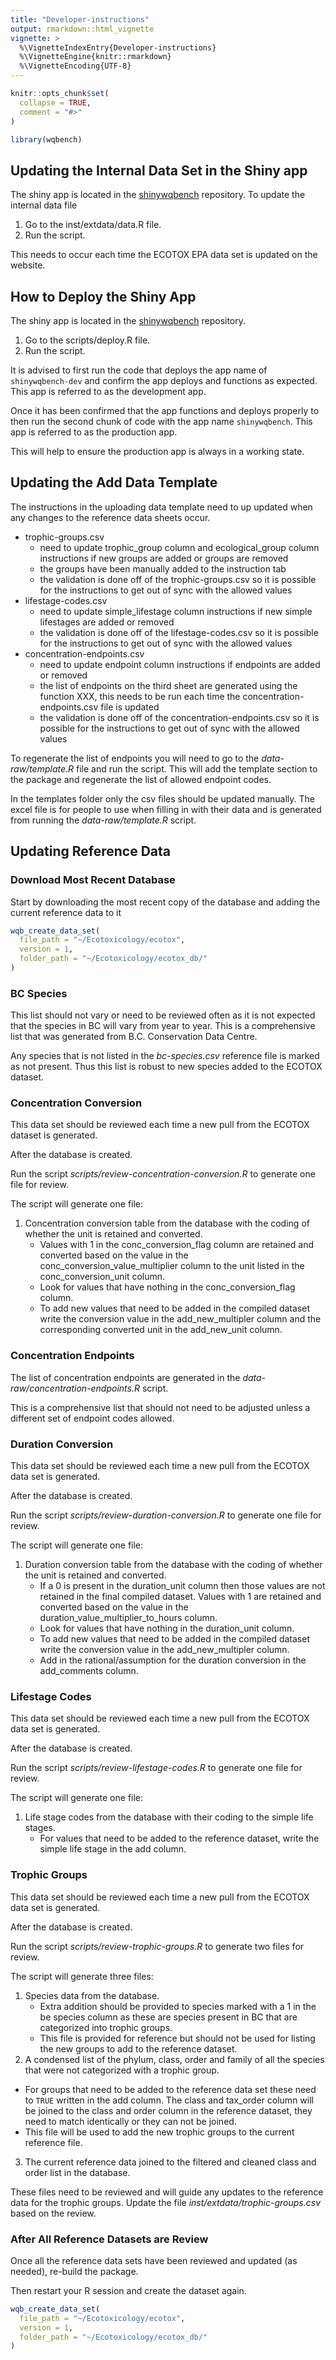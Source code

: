 ```yaml
---
title: "Developer-instructions"
output: rmarkdown::html_vignette
vignette: >
  %\VignetteIndexEntry{Developer-instructions}
  %\VignetteEngine{knitr::rmarkdown}
  %\VignetteEncoding{UTF-8}
---
```


```r
knitr::opts_chunk$set(
  collapse = TRUE,
  comment = "#>"
)
```

```r
library(wqbench)
```

## Updating the Internal Data Set in the Shiny app

The shiny app is located in the [shinywqbench](https://github.com/bcgov/shinywqbench) repository. 
To update the internal data file

1. Go to the inst/extdata/data.R file.
2. Run the script.

This needs to occur each time the ECOTOX EPA data set is updated on the website.  

## How to Deploy the Shiny App

The shiny app is located in the [shinywqbench](https://github.com/bcgov/shinywqbench) repository.

1. Go to the scripts/deploy.R file.
2. Run the script.

It is advised to first run the code that deploys the app name of `shinywqbench-dev` and confirm the app deploys and functions as expected.
This app is referred to as the development app. 

Once it has been confirmed that the app functions and deploys properly to then run the second chunk of code with the app name `shinywqbench`.
This app is referred to as the production app. 

This will help to ensure the production app is always in a working state.

## Updating the Add Data Template

The instructions in the uploading data template need to up updated when any changes to the reference data sheets occur. 

- trophic-groups.csv
  - need to update trophic_group column and ecological_group column instructions if new groups are added or groups are removed
  - the groups have been manually added to the instruction tab
  - the validation is done off of the trophic-groups.csv so it is possible for the instructions to get out of sync with the allowed values
   
- lifestage-codes.csv
  - need to update simple_lifestage column instructions if new simple lifestages are added or removed 
  - the validation is done off of the lifestage-codes.csv so it is possible for the instructions to get out of sync with the allowed values
  
- concentration-endpoints.csv
  - need to update endpoint column instructions if endpoints are added or removed
  - the list of endpoints on the third sheet are generated using the function XXX, this needs to be run each time the concentration-endpoints.csv file is updated
  - the validation is done off of the concentration-endpoints.csv so it is possible for the instructions to get out of sync with the allowed values  
  
To regenerate the list of endpoints you will need to go to the *data-raw/template.R* file and run the script.
This will add the template section to the package and regenerate the list of allowed endpoint codes.

In the templates folder only the csv files should be updated manually.
The excel file is for people to use when filling in with their data and is generated from running the *data-raw/template.R* script.

## Updating Reference Data

### Download Most Recent Database

Start by downloading the most recent copy of the database and adding the current reference data to it

```r
wqb_create_data_set(
  file_path = "~/Ecotoxicology/ecotox",
  version = 1,
  folder_path = "~/Ecotoxicology/ecotox_db/"
)
```

### BC Species

This list should not vary or need to be reviewed often as it is not expected that the species in BC will vary from year to year.
This is a comprehensive list that was generated from B.C. Conservation Data Centre.

Any species that is not listed in the *bc-species.csv* reference file is marked as not present.
Thus this list is robust to new species added to the ECOTOX dataset. 

### Concentration Conversion

This data set should be reviewed each time a new pull from the ECOTOX dataset is generated. 

After the database is created. 

Run the script *scripts/review-concentration-conversion.R* to generate one file for review.

The script will generate one file:

1. Concentration conversion table from the database with the coding of whether the unit is retained and converted.
   - Values with 1 in the conc_conversion_flag column are retained and converted based on the value in the conc_conversion_value_multiplier column to the unit listed in the conc_conversion_unit column.
   - Look for values that have nothing in the conc_conversion_flag column.
   - To add new values that need to be added in the compiled dataset write the conversion value in the add_new_multipler column and the corresponding converted unit in the add_new_unit column.

### Concentration Endpoints

The list of concentration endpoints are generated in the *data-raw/concentration-endpoints.R* script. 

This is a comprehensive list that should not need to be adjusted unless a different set of endpoint codes allowed. 

### Duration Conversion

This data set should be reviewed each time a new pull from the ECOTOX data set is generated. 

After the database is created. 

Run the script *scripts/review-duration-conversion.R* to generate one file for review.

The script will generate one file:

1. Duration conversion table from the database with the coding of whether the unit is retained and converted.
   - If a 0 is present in the duration_unit column then those values are not retained in the final compiled dataset. Values with 1 are retained and converted based on the value in the duration_value_multiplier_to_hours column.
   - Look for values that have nothing in the duration_unit column.
   - To add new values that need to be added in the compiled dataset write the conversion value in the add_new_multipler column.
   - Add in the rational/assumption for the duration conversion in the add_comments column.
   
### Lifestage Codes

This data set should be reviewed each time a new pull from the ECOTOX data set is generated. 

After the database is created. 

Run the script *scripts/review-lifestage-codes.R* to generate one file for review.

The script will generate one file:

1. Life stage codes from the database with their coding to the simple life stages. 
   -  For values that need to be added to the reference dataset, write the simple life stage in the add column.

### Trophic Groups

This data set should be reviewed each time a new pull from the ECOTOX data set is generated. 

After the database is created.

Run the script *scripts/review-trophic-groups.R* to generate two files for review.

The script will generate three files:

1. Species data from the database. 
   - Extra addition should be provided to species marked with a 1 in the be species column as these are species present in BC that are categorized into trophic groups.
   - This file is provided for reference but should not be used for listing the new groups to add to the reference dataset. 
2. A condensed list of the phylum, class, order and family of all the species that were not categorized with a trophic group.
  -  For groups that need to be added to the reference data set these need to `TRUE` written in the add column. The class and tax_order column will be joined to the class and order column in the reference dataset, they need to match identically or they can not be joined. 
  - This file will be used to add the new trophic groups to the current reference file. 
3. The current reference data joined to the filtered and cleaned class and order list in the database. 

These files need to be reviewed and will guide any updates to the reference data for the trophic groups.
Update the file *inst/extdata/trophic-groups.csv* based on the review.

### After All Reference Datasets are Review

Once all the reference data sets have been reviewed and updated (as needed), re-build the package. 

Then restart your R session and create the dataset again. 

```r
wqb_create_data_set(
  file_path = "~/Ecotoxicology/ecotox",
  version = 1,
  folder_path = "~/Ecotoxicology/ecotox_db/"
)
```

